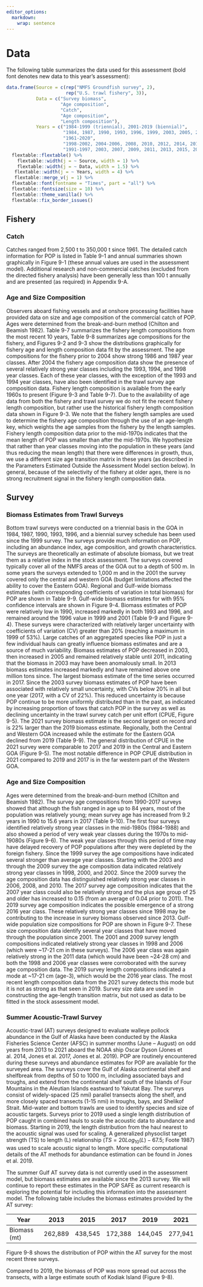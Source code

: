 ```yaml
---
editor_options: 
  markdown: 
    wrap: sentence
---
```


# Data

The following table summarizes the data used for this assessment (bold font denotes new data to this year's assessment):

```r

data.frame(Source = c(rep("NMFS Groundfish survey", 2),
                      rep("U.S. trawl fishery", 3)),
           Data = c("Survey biomass",
                    "Age composition",
                    "Catch",
                    "Age composition",
                    "Length composition"),
           Years = c("1984-1999 (triennial), 2001-2019 (biennial)",
                     "1984, 1987, 1990, 1993, 1996, 1999, 2003, 2005, 2007, 2009, 2011, 2013, 2015, 2017, 2019",
                     "1961-2020",
                     "1998-2002, 2004-2006, 2008, 2010, 2012, 2014, 2016, 2018",
                     "1991-1997, 2003, 2007, 2009, 2011, 2013, 2015, 2017, 2019"))  %>% 
  flextable::flextable() %>% 
    flextable::width(j = ~ Source, width = 1) %>% 
    flextable::width(j = ~ Data, width = 1.5) %>% 
   flextable::width(j = ~ Years, width = 4) %>% 
   flextable::merge_v(j = 1) %>% 
  flextable::font(fontname = "Times", part = "all") %>% 
  flextable::fontsize(size = 10) %>% 
  flextable::theme_vanilla() %>% 
  flextable::fix_border_issues() 

```

## Fishery

### Catch

Catches ranged from 2,500 t to 350,000 t since 1961.
The detailed catch information for POP is listed in Table 9-1 and annual summaries shown graphically in Figure 9-1 (these annual values are used in the assessment model).
Additional research and non-commercial catches (excluded from the directed fishery analysis) have been generally less than 100 t annually and are presented (as required) in Appendix 9-A.

### Age and Size Composition

Observers aboard fishing vessels and at onshore processing facilities have provided data on size and age composition of the commercial catch of POP.
Ages were determined from the break-and-burn method (Chilton and Beamish 1982).
Table 9-7 summarizes the fishery length compositions from the most recent 10 years, Table 9-8 summarizes age compositions for the fishery, and Figures 9-2 and 9-3 show the distributions graphically for fishery age and length composition data fit by the assessment.
The age compositions for the fishery prior to 2004 show strong 1986 and 1987 year classes.
After 2004 the fishery age composition data show the presence of several relatively strong year classes including the 1993, 1994, and 1998 year classes.
Each of these year classes, with the exception of the 1993 and 1994 year classes, have also been identified in the trawl survey age composition data.
Fishery length composition is available from the early 1960s to present (Figure 9-3 and Table 9-7).
Due to the availability of age data from both the fishery and trawl survey we do not fit the recent fishery length composition, but rather use the historical fishery length composition data shown in Figure 9-3.
We note that the fishery length samples are used to determine the fishery age composition through the use of an age-length key, which weights the age samples from the fishery by the length samples.
Fishery length composition data prior to the mid-1970s indicates that the mean length of POP was smaller than after the mid-1970s.
We hypothesize that rather than year classes moving into the population in these years (and thus reducing the mean length) that there were differences in growth, thus, we use a different size age transition matrix in these years (as described in the Parameters Estimated Outside the Assessment Model section below).
In general, because of the selectivity of the fishery at older ages, there is no strong recruitment signal in the fishery length composition data.

## Survey

### Biomass Estimates from Trawl Surveys

Bottom trawl surveys were conducted on a triennial basis in the GOA in 1984, 1987, 1990, 1993, 1996, and a biennial survey schedule has been used since the 1999 survey.
The surveys provide much information on POP, including an abundance index, age composition, and growth characteristics.
The surveys are theoretically an estimate of absolute biomass, but we treat them as a relative index in the stock assessment.
The surveys covered typically cover all of the NMFS areas of the GOA out to a depth of 500 m.
In some years the surveys extended to 1,000 m and in the 2001 the survey covered only the central and western GOA (budget limitations affected the ability to cover the Eastern GOA).
Regional and Gulf-wide biomass estimates (with corresponding coefficients of variation in total biomass) for POP are shown in Table 9-9.
Gulf-wide biomass estimates for with 95% confidence intervals are shown in Figure 9-4.
Biomass estimates of POP were relatively low in 1990, increased markedly in both 1993 and 1996, and remained around the 1996 value in 1999 and 2001 (Table 9-9 and Figure 9-4).
These surveys were characterized with relatively larger uncertainty with coefficients of variation (CV) greater than 20% (reaching a maximum in 1999 of 53%).
Large catches of an aggregated species like POP in just a few individual hauls can greatly influence biomass estimates and are a source of much variability.
Biomass estimates of POP decreased in 2003, then increased in 2005 and remained relatively stable until 2011, indicating that the biomass in 2003 may have been anomalously small.
In 2013 biomass estimates increased markedly and have remained above one million tons since.
The largest biomass estimate of the time series occurred in 2017.
Since the 2003 survey biomass estimates of POP have been associated with relatively small uncertainty, with CVs below 20% in all but one year (2017, with a CV of 22%).
This reduced uncertainty is because POP continue to be more uniformly distributed than in the past, as indicated by increasing proportion of tows that catch POP in the survey as well as declining uncertainty in the trawl survey catch per unit effort (CPUE, Figure 9-5).
The 2021 survey biomass estimate is the second largest on record and is 22% larger than the 2019 biomass estimate.
Regionally, both the Central and Western GOA increased while the estimate for the Eastern GOA declined from 2019 (Table 9-9).
The general distribution of CPUE in the 2021 survey were comparable to 2017 and 2019 in the Central and Eastern GOA (Figure 9-5).
The most notable difference in POP CPUE distribution in 2021 compared to 2019 and 2017 is in the far western part of the Western GOA.

### Age and Size Composition

Ages were determined from the break-and-burn method (Chilton and Beamish 1982).
The survey age compositions from 1990-2017 surveys showed that although the fish ranged in age up to 84 years, most of the population was relatively young; mean survey age has increased from 9.2 years in 1990 to 15.6 years in 2017 (Table 9-10).
The first four surveys identified relatively strong year classes in the mid-1980s (1984-1988) and also showed a period of very weak year classes during the 1970s to mid-19080s (Figure 9-6).
The weak year classes through this period of time may have delayed recovery of POP populations after they were depleted by the foreign fishery.
Since the 1999 survey the age compositions have indicated several stronger than average year classes.
Starting with the 2003 and through the 2009 survey the age composition data indicated relatively strong year classes in 1998, 2000, and 2002.
Since the 2009 survey the age composition data has distinguished relatively strong year classes in 2006, 2008, and 2010.
The 2017 survey age composition indicates that the 2007 year class could also be relatively strong and the plus age group of 25 and older has increased to 0.15 (from an average of 0.04 prior to 2011).
The 2019 survey age composition indicates the possible emergence of a strong 2016 year class.
These relatively strong year classes since 1998 may be contributing to the increase in survey biomass observed since 2013.
Gulf-wide population size compositions for POP are shown in Figure 9-7.
These size composition data identify several year classes that have moved through the population since 2001.
The 2001 and 2009 survey length compositions indicated relatively strong year classes in 1998 and 2006 (which were \~17-21 cm in these surveys).
The 2006 year class was again relatively strong in the 2011 data (which would have been \~24-28 cm) and both the 1998 and 2006 year classes were corroborated with the survey age composition data.
The 2019 survey length compositions indicated a mode at \~17-21 cm (age-3), which would be the 2016 year class.
The most recent length composition data from the 2021 survey detects this mode but it is not as strong as that seen in 2019.
Survey size data are used in constructing the age-length transition matrix, but not used as data to be fitted in the stock assessment model.

### Summer Acoustic-Trawl Survey

Acoustic-trawl (AT) surveys designed to evaluate walleye pollock abundance in the Gulf of Alaska have been conducted by the Alaska Fisheries Science Center (AFSC) in summer months (June -- August) on odd years from 2013 to 2021 aboard the NOAA ship Oscar Dyson (Jones et al. 2014, Jones et al. 2017, Jones et al. 2019).
POP are routinely encountered during these surveys and abundance estimates for POP are available for the surveyed area.
The surveys cover the Gulf of Alaska continental shelf and shelfbreak from depths of 50 to 1000 m, including associated bays and troughs, and extend from the continental shelf south of the Islands of Four Mountains in the Aleutian Islands eastward to Yakutat Bay.
The surveys consist of widely-spaced (25 nmi) parallel transects along the shelf, and more closely spaced transects (1-15 nmi) in troughs, bays, and Shelikof Strait.
Mid-water and bottom trawls are used to identify species and size of acoustic targets.
Surveys prior to 2019 used a single length distribution of POP caught in combined hauls to scale the acoustic data to abundance and biomass.
Starting in 2019, the length distribution from the haul nearest to the acoustic signal was used for scaling.
A generalized physoclist target strength (TS) to length (L) relationship ($TS = 20Log_{10}(L)-67.5$; Foote 1987) was used to scale acoustic signal to length.
More specific computational details of the AT methods for abundance estimation can be found in Jones et al. 2019.

The summer Gulf AT survey data is not currently used in the assessment model, but biomass estimates are available since the 2013 survey.
We will continue to report these estimates in the POP SAFE as current research is exploring the potential for including this information into the assessment model.
The following table includes the biomass estimates provided by the AT survey:

| Year         | 2013      | 2015     | 2017     | 2019     | 2021    |
|--------------|-----------|----------|----------|----------|---------|
| Biomass (mt) |  262,889  | 438,545  | 172,388  | 144,045  | 277,941 |

Figure 9-8 shows the distribution of POP within the AT survey for the most recent three surveys.

Compared to 2019, the biomass of POP was more spread out across the transects, with a large estimate south of Kodiak Island (Figure 9-8).
